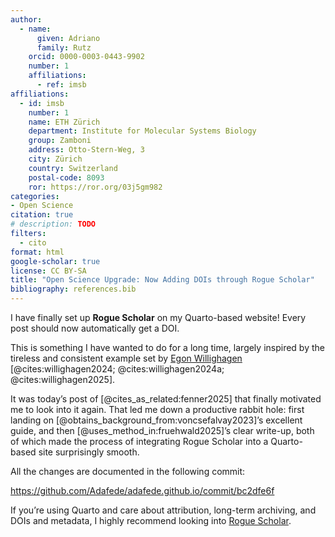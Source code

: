 ```yaml
---
author:
  - name:
      given: Adriano
      family: Rutz
    orcid: 0000-0003-0443-9902
    number: 1
    affiliations:
      - ref: imsb
affiliations:
  - id: imsb
    number: 1
    name: ETH Zürich
    department: Institute for Molecular Systems Biology
    group: Zamboni
    address: Otto-Stern-Weg, 3
    city: Zürich
    country: Switzerland
    postal-code: 8093
    ror: https://ror.org/03j5gm982
categories:
- Open Science
citation: true
# description: TODO
filters:
  - cito
format: html
google-scholar: true
license: CC BY-SA
title: "Open Science Upgrade: Now Adding DOIs through Rogue Scholar"
bibliography: references.bib
---
```


I have finally set up **Rogue Scholar** on my Quarto-based website!
Every post should now automatically get a DOI.

This is something I have wanted to do for a long time, largely inspired by the tireless and consistent example set by [Egon Willighagen](https://scholia.toolforge.org/author/Q20895241) [@cites:willighagen2024; @cites:willighagen2024a; @cites:willighagen2025].

It was today's post of [@cites_as_related:fenner2025] that finally motivated me to look into it again.
That led me down a productive rabbit hole: first landing on [@obtains_background_from:voncsefalvay2023]'s excellent guide, and then [@uses_method_in:fruehwald2025]’s clear write-up, both of which made the process of integrating Rogue Scholar into a Quarto-based site surprisingly smooth.

All the changes are documented in the following commit:

<https://github.com/Adafede/adafede.github.io/commit/bc2dfe6f>

If you're using Quarto and care about attribution, long-term archiving, and DOIs and metadata, I highly recommend looking into [Rogue Scholar](https://rogue-scholar.org/).
